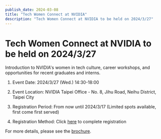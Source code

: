 ```yaml
---
publish_date: 2024-03-08
title: "Tech Women Connect at NVIDIA"
description: "Tech Women Connect at NVIDIA to be held on 2024/3/27"
---
```


# Tech Women Connect at NVIDIA to be held on 2024/3/27

Introduction to NVIDIA's women in tech culture, career workshops, and opportunities for recent graduates and interns.

1. Event Date: 2024/3/27 (Wed.) 14:30-18:00

2. Event Location: NVIDIA Taipei Office - No. 8, Jihu Road, Neihu District, Taipei City

3. Registration Period: From now until 2024/3/17 (Limited spots available, first come first served)

4. Registration Method: Click [here](https://events.nvidia.com/nvidiaopendaytechgirlcareerwor "Registration Link") to complete registration

For more details, please see the [brochure](/res/Tech-Women-Connect-at-NVIDIA.pdf "Brochure").
